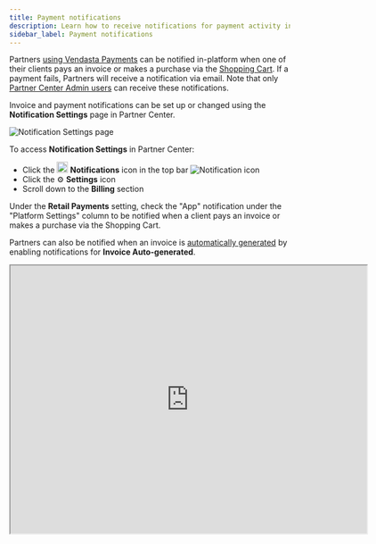 ```yaml
---
title: Payment notifications
description: Learn how to receive notifications for payment activity in Vendasta Payments.
sidebar_label: Payment notifications
---
```


Partners [using Vendasta Payments](/commerce/commerce-payments/vendasta-payments) can be notified in-platform when one of their clients pays an invoice or makes a purchase via the [Shopping Cart](/commerce/commerce-payments/shopping-cart). If a payment fails, Partners will receive a notification via email. Note that only [Partner Center Admin users](/commerce/commerce-payments/partner-center-admin) can receive these notifications.

Invoice and payment notifications can be set up or changed using the **Notification Settings** page in Partner Center.

<div style={{textAlign: 'center'}}>
  <img src="/img/commerce/payments/notification-settings.png" alt="Notification Settings page" />
</div>

To access **Notification Settings** in Partner Center:

- Click the <img src="/img/commerce/payments/bell-icon.png" alt="Bell Icon" width="20" /> **Notifications** icon in the top bar <img src="/img/commerce/payments/notification-icon.png" alt="Notification icon" />
- Click the ⚙️ **Settings** icon
- Scroll down to the **Billing** section

Under the **Retail Payments** setting, check the "App" notification under the "Platform Settings" column to be notified when a client pays an invoice or makes a purchase via the Shopping Cart.

Partners can also be notified when an invoice is [automatically generated](/commerce/commerce-payments/automatic-invoice-generation) by enabling notifications for **Invoice Auto-generated**.

<iframe src="https://drive.google.com/file/d/1QCuWbYPr-6vgiTE8piETC4h82woiNYgL/preview" width="640" height="480"></iframe>
